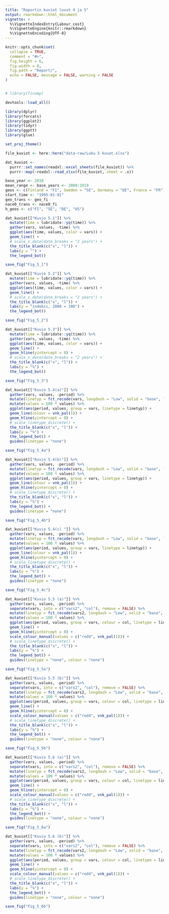 ```yaml
---
title: "Raportin kuviot luvut 4 ja 5"
output: rmarkdown::html_document
vignette: >
  %\VignetteIndexEntry{Labour_cost}
  %\VignetteEngine{knitr::rmarkdown}
  %\VignetteEncoding{UTF-8}
---
```


```r
knitr::opts_chunk$set(
  collapse = TRUE,
  comment = "#>", 
  fig.height = 6,
  fig.width = 8,
  fig.path = "Report/", 
  echo = FALSE, message = FALSE, warning = FALSE
)


# library(ficomp)

devtools::load_all()

library(dplyr)
library(forcats)
library(ggplot2)
library(tidyr)
library(ggptt)
library(glue)

set_proj_theme()

file_kuviot <- here::here("data-raw/Luku 5 kuvat.xlsx")

dat_kuviot <- 
  purrr::set_names(readxl::excel_sheets(file_kuviot)) %>% 
  purrr::map(~readxl::read_xlsx(file_kuviot, sheet = .x))  

base_year <- 2010
mean_range <- base_years <- 2000:2019
geos <- c(Finland = "FI", Sweden = "SE", Germany = "DE", France = "FR")
start_time <- "1995-01-01"
geo_trans <- geo_fi
nace0_trans <- nace0_fi
h_geos <- c("FI", "SE", "DE", "US")


```

```r

dat_kuviot[["Kuvio 5.1"]] %>% 
  mutate(time = lubridate::yq(time)) %>% 
  gather(vars, values, -time) %>% 
  ggplot(aes(time, values, color = vars)) +
  geom_line() +
  # scale_x_date(date_breaks = "2 years") +
  the_title_blank(c("x", "l")) +
  labs(y = "") +
  the_legend_bot()

save_fig("Fig_5_1")

```
```r

dat_kuviot[["Kuvio 5.2"]] %>% 
  mutate(time = lubridate::yq(time)) %>% 
  gather(vars, values, -time) %>% 
  ggplot(aes(time, values, color = vars)) +
  geom_line() +
  # scale_x_date(date_breaks = "2 years") +
  the_title_blank(c("x", "l")) +
  labs(y = "indeksi, 2008 = 100") +
  the_legend_bot()

save_fig("Fig_5_2")

```

```r

dat_kuviot[["Kuvio 5.3"]] %>% 
  mutate(time = lubridate::yq(time)) %>% 
  gather(vars, values, -time) %>% 
  ggplot(aes(time, values, color = vars)) +
  geom_line() +
  geom_hline(yintercept = 0) +
  # scale_x_date(date_breaks = "2 years") +
  the_title_blank(c("x", "l")) +
  labs(y = "%") +
  the_legend_bot()

save_fig("Fig_5_3")

```

```r

dat_kuviot[["Kuvio 5.4(a)"]] %>% 
  gather(vars, values, -period) %>% 
  mutate(linetyp = fct_recode(vars, longdash = "Low", solid = "base", longdash = "High")) %>% 
  mutate(values = 100 * values) %>% 
  ggplot(aes(period, values, group = vars, linetype = linetyp)) +
  geom_line(colour = vnk_pal(1)) +
  geom_hline(yintercept = 0) +
  # scale_linetype_discrete() +
  the_title_blank(c("x", "l")) +
  labs(y = "%") +
  the_legend_bot() +
  guides(linetype = "none")

save_fig("Fig_5_4a")
```


```r

dat_kuviot[["Kuvio 5.4(b)"]] %>% 
  gather(vars, values, -period) %>% 
  mutate(linetyp = fct_recode(vars, longdash = "Low", solid = "base", longdash = "High")) %>% 
  mutate(values = 100 * values) %>% 
  ggplot(aes(period, values, group = vars, linetype = linetyp)) +
  geom_line(colour = vnk_pal(1)) +
  geom_hline(yintercept = 0) +
  # scale_linetype_discrete() +
  the_title_blank(c("x", "l")) +
  labs(y = "%") +
  the_legend_bot() +
  guides(linetype = "none")

save_fig("Fig_5_4b")

```
```r

dat_kuviot[["Kuvio 5.4(c) "]] %>% 
  gather(vars, values, -period) %>% 
  mutate(linetyp = fct_recode(vars, longdash = "Low", solid = "base", longdash = "High")) %>% 
  mutate(values = 100 * values) %>% 
  ggplot(aes(period, values, group = vars, linetype = linetyp)) +
  geom_line(colour = vnk_pal(1)) +
  geom_hline(yintercept = 0) +
  # scale_linetype_discrete() +
  the_title_blank(c("x", "l")) +
  labs(y = "%") +
  the_legend_bot() +
  guides(linetype = "none")

save_fig("Fig_5_4c")

```


```r

dat_kuviot[["Kuvio 5.5 (a)"]] %>% 
  gather(vars, values, -period) %>% 
  separate(vars, into = c("vars2", "col"), remove = FALSE) %>% 
  mutate(linetyp = fct_recode(vars2, longdash = "Low", solid = "base", longdash = "High")) %>% 
  mutate(values = 100 * values) %>% 
  ggplot(aes(period, values, group = vars, colour = col, linetype = linetyp)) +
  geom_line() +
  geom_hline(yintercept = 0) +
  scale_colour_manual(values = c("red4", vnk_pal(1))) +
  # scale_linetype_discrete() +
  the_title_blank(c("x", "l")) +
  labs(y = "%") +
  the_legend_bot() +
  guides(linetype = "none", colour = "none")

save_fig("Fig_5_5a")

```


```r

dat_kuviot[["Kuvio 5.5 (b)"]] %>% 
  gather(vars, values, -period) %>% 
  separate(vars, into = c("vars2", "col"), remove = FALSE) %>% 
  mutate(linetyp = fct_recode(vars2, longdash = "Low", solid = "base", longdash = "High")) %>% 
  mutate(values = 100 * values) %>% 
  ggplot(aes(period, values, group = vars, colour = col, linetype = linetyp)) +
  geom_line() +
  geom_hline(yintercept = 0) +
  scale_colour_manual(values = c("red4", vnk_pal(1))) +
  # scale_linetype_discrete() +
  the_title_blank(c("x", "l")) +
  labs(y = "%") +
  the_legend_bot() +
  guides(linetype = "none", colour = "none")

save_fig("Fig_5_5b")

```

```r

dat_kuviot[["Kuvio 5.6 (a)"]] %>% 
  gather(vars, values, -period) %>% 
  separate(vars, into = c("vars2", "col"), remove = FALSE) %>% 
  mutate(linetyp = fct_recode(vars2, longdash = "Low", solid = "base", longdash = "High")) %>% 
  mutate(values = 100 * values) %>% 
  ggplot(aes(period, values, group = vars, colour = col, linetype = linetyp)) +
  geom_line() +
  geom_hline(yintercept = 0) +
  scale_colour_manual(values = c("red4", vnk_pal(1))) +
  # scale_linetype_discrete() +
  the_title_blank(c("x", "l")) +
  labs(y = "%") +
  the_legend_bot() +
  guides(linetype = "none", colour = "none")

save_fig("Fig_5_6a")

```

```r

dat_kuviot[["Kuvio 5.6 (b)"]] %>% 
  gather(vars, values, -period) %>% 
  separate(vars, into = c("vars2", "col"), remove = FALSE) %>% 
  mutate(linetyp = fct_recode(vars2, longdash = "Low", solid = "base", longdash = "High")) %>% 
  mutate(values = 100 * values) %>% 
  ggplot(aes(period, values, group = vars, colour = col, linetype = linetyp)) +
  geom_line() +
  geom_hline(yintercept = 0) +
  scale_colour_manual(values = c("red4", vnk_pal(1))) +
  # scale_linetype_discrete() +
  the_title_blank(c("x", "l")) +
  labs(y = "%") +
  the_legend_bot() +
  guides(linetype = "none", colour = "none")

save_fig("Fig_5_6b")

```
